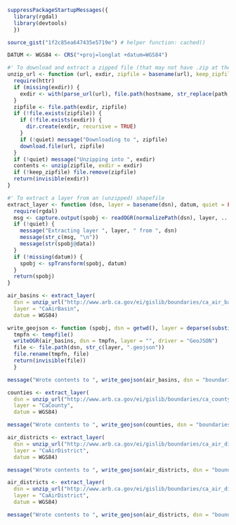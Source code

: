 ```r
suppressPackageStartupMessages({
  library(rgdal)
  library(devtools)
  })

source_gist("1f2c85ea647435e5719e") # helper function: cached()
```

```r
DATUM <- WGS84 <- CRS("+proj=longlat +datum=WGS84")
```

```r
#' To download and extract a zipped file (that may not have .zip at the end of the URL)
unzip_url <- function (url, exdir, zipfile = basename(url), keep_zipfile = FALSE, quiet = FALSE) {
  require(httr)
  if (missing(exdir)) {
    exdir <- with(parse_url(url), file.path(hostname, str_replace(path, ignore.case("\\.zip$"), ""))) # FIXME: assumes sep is '/'
  }
  zipfile <- file.path(exdir, zipfile)
  if (!file.exists(zipfile)) {
    if (!file.exists(exdir)) {
      dir.create(exdir, recursive = TRUE) 
    }
    if (!quiet) message("Downloading to ", zipfile)
    download.file(url, zipfile)
  }
  if (!quiet) message("Unzipping into ", exdir)
  contents <- unzip(zipfile, exdir = exdir)
  if (!keep_zipfile) file.remove(zipfile)
  return(invisible(exdir))
}
```

```r
#' To extract a layer from an (unzipped) shapefile
extract_layer <- function (dsn, layer = basename(dsn), datum, quiet = FALSE, ...) {
  require(rgdal)
  msg <- capture.output(spobj <- readOGR(normalizePath(dsn), layer, ...))
  if (!quiet) {
    message("Extracting layer ", layer, " from ", dsn)
    message(str_c(msg, "\n"))
    message(str(spobj@data))
  }
  if (!missing(datum)) {
    spobj <- spTransform(spobj, datum)
  }
  return(spobj)
}
```

```r
air_basins <- extract_layer(
  dsn = unzip_url("http://www.arb.ca.gov/ei/gislib/boundaries/ca_air_basins.zip", keep_zipfile = TRUE),
  layer = "CaAirBasin",
  datum = WGS84)

write_geojson <- function (spobj, dsn = getwd(), layer = deparse(substitute(spobj)), quiet = FALSE) {
  tmpfn <- tempfile()
  writeOGR(air_basins, dsn = tmpfn, layer = "", driver = "GeoJSON")
  file <- file.path(dsn, str_c(layer, ".geojson"))
  file.rename(tmpfn, file)
  return(invisible(file))
  }

message("Wrote contents to ", write_geojson(air_basins, dsn = "boundaries"))
```

```r
counties <- extract_layer(
  dsn = unzip_url("http://www.arb.ca.gov/ei/gislib/boundaries/ca_county.zip", keep_zipfile = TRUE),
  layer = "CaCounty",
  datum = WGS84)

message("Wrote contents to ", write_geojson(counties, dsn = "boundaries"))
```

```r
air_districts <- extract_layer(
  dsn = unzip_url("http://www.arb.ca.gov/ei/gislib/boundaries/ca_air_district.zip", keep_zipfile = TRUE),
  layer = "CaAirDistrict",
  datum = WGS84)

message("Wrote contents to ", write_geojson(air_districts, dsn = "boundaries"))
```

```r
air_districts <- extract_layer(
  dsn = unzip_url("http://www.arb.ca.gov/ei/gislib/boundaries/ca_air_district.zip", keep_zipfile = TRUE),
  layer = "CaAirDistrict",
  datum = WGS84)

message("Wrote contents to ", write_geojson(air_districts, dsn = "boundaries"))
```
